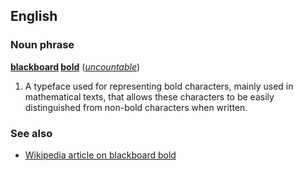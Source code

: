 ==English==
===Noun phrase===
'''[[blackboard]] [[bold]]''' (''[[uncountable]]'')

#A typeface used for representing bold characters, mainly used in mathematical texts, that allows these characters to be easily distinguished from non-bold characters when written.

===See also===
*[[w:blackboard bold|Wikipedia article on blackboard bold]]